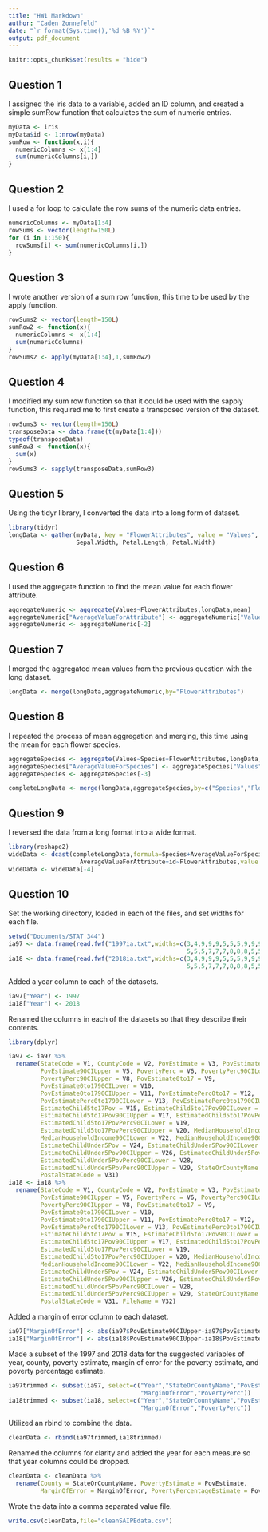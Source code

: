 ```yaml
---
title: "HW1 Markdown"
author: "Caden Zonnefeld"
date: "`r format(Sys.time(),'%d %B %Y')`"
output: pdf_document
---
```


```r
knitr::opts_chunk$set(results = "hide")
```
 
## Question 1
I assigned the iris data to a variable, added an ID column, and created a simple sumRow function that calculates the sum of numeric entries.
```r
myData <- iris
myData$id <- 1:nrow(myData)
sumRow <- function(x,i){
  numericColumns <- x[1:4]
  sum(numericColumns[i,])
}
```

## Question 2
I used a for loop to calculate the row sums of the numeric data entries.
```r
numericColumns <- myData[1:4]
rowSums <- vector(length=150L)
for (i in 1:150){
  rowSums[i] <- sum(numericColumns[i,])
}
```

## Question 3
I wrote another version of a sum row function, this time to be used by the apply function.
```r
rowSums2 <- vector(length=150L)
sumRow2 <- function(x){
  numericColumns <- x[1:4]
  sum(numericColumns)
}
rowSums2 <- apply(myData[1:4],1,sumRow2)
```

## Question 4
I modified my sum row function so that it could be used with the sapply function, this required me to first create a transposed version of the dataset.
```r
rowSums3 <- vector(length=150L)
transposeData <- data.frame(t(myData[1:4]))
typeof(transposeData)
sumRow3 <- function(x){
  sum(x)
}
rowSums3 <- sapply(transposeData,sumRow3)
```

## Question 5
Using the tidyr library, I converted the data into a long form of dataset.
```r
library(tidyr)
longData <- gather(myData, key = "FlowerAttributes", value = "Values", Sepal.Length,
                   Sepal.Width, Petal.Length, Petal.Width)
```

## Question 6
I used the aggregate function to find the mean value for each flower attribute.
```r
aggregateNumeric <- aggregate(Values~FlowerAttributes,longData,mean)
aggregateNumeric["AverageValueForAttribute"] <- aggregateNumeric["Values"]
aggregateNumeric <- aggregateNumeric[-2]
```

## Question 7
I merged the aggregated mean values from the previous question with the long dataset.
```r
longData <- merge(longData,aggregateNumeric,by="FlowerAttributes")
```

## Question 8
I repeated the process of mean aggregation and merging, this time using the mean for each flower species.
```r
aggregateSpecies <- aggregate(Values~Species+FlowerAttributes,longData,mean)
aggregateSpecies["AverageValueForSpecies"] <- aggregateSpecies["Values"]
aggregateSpecies <- aggregateSpecies[-3]

completeLongData <- merge(longData,aggregateSpecies,by=c("Species","FlowerAttributes"))
```

## Question 9
I reversed the data from a long format into a wide format.
```r
library(reshape2)
wideData <- dcast(completeLongData,formula=Species+AverageValueForSpecies+
                    AverageValueForAttribute+id~FlowerAttributes,value.var="Values")
wideData <- wideData[-4]
```

## Question 10
Set the working directory, loaded in each of the files, and set widths for each file.
```r
setwd("Documents/STAT 344")
ia97 <- data.frame(read.fwf("1997ia.txt",widths=c(3,4,9,9,9,5,5,5,9,9,9,5,5,5,9,9,9,
                                                  5,5,5,7,7,7,8,8,8,5,5,5,46,3)))
ia18 <- data.frame(read.fwf("2018ia.txt",widths=c(3,4,9,9,9,5,5,5,9,9,9,5,5,5,9,9,9,
                                                  5,5,5,7,7,7,8,8,8,5,5,5,46,3,22)))
```
Added a year column to each of the datasets.
```r
ia97["Year"] <- 1997
ia18["Year"] <- 2018
```
Renamed the columns in each of the datasets so that they describe their contents.
```r
library(dplyr)

ia97 <- ia97 %>%
  rename(StateCode = V1, CountyCode = V2, PovEstimate = V3, PovEstimate90CILower = V4,
         PovEstimate90CIUpper = V5, PovertyPerc = V6, PovertyPerc90CILower = V7,
         PovertyPerc90CIUpper = V8, PovEstimate0to17 = V9,
         PovEstimate0to1790CILower = V10,
         PovEstimate0to1790CIUpper = V11, PovEstimatePerc0to17 = V12,
         PovEstimatePerc0to1790CILower = V13, PovEstimatePerc0to1790CIUpper = V14, 
         EstimateChild5to17Pov = V15, EstimateChild5to17Pov90CILower = V16,
         EstimateChild5to17Pov90CIUpper = V17, EstimatedChild5to17PovPerc = V18,
         EstimatedChild5to17PovPerc90CILower = V19,
         EstimatedChild5to17PovPerc90CIUpper = V20, MedianHouseholdIncome = V21,
         MedianHouseholdIncome90CILower = V22, MedianHouseholdIncome90CIUpper = V23,
         EstimateChildUnder5Pov = V24, EstimateChildUnder5Pov90CILower = V25,
         EstimateChildUnder5Pov90CIUpper = V26, EstimatedChildUnder5PovPerc = V27,
         EstimatedChildUnder5PovPerc90CILower = V28,
         EstimatedChildUnder5PovPerc90CIUpper = V29, StateOrCountyName = V30,
         PostalStateCode = V31)
ia18 <- ia18 %>%
  rename(StateCode = V1, CountyCode = V2, PovEstimate = V3, PovEstimate90CILower = V4,
         PovEstimate90CIUpper = V5, PovertyPerc = V6, PovertyPerc90CILower = V7,
         PovertyPerc90CIUpper = V8, PovEstimate0to17 = V9,
         PovEstimate0to1790CILower = V10,
         PovEstimate0to1790CIUpper = V11, PovEstimatePerc0to17 = V12,
         PovEstimatePerc0to1790CILower = V13, PovEstimatePerc0to1790CIUpper = V14, 
         EstimateChild5to17Pov = V15, EstimateChild5to17Pov90CILower = V16,
         EstimateChild5to17Pov90CIUpper = V17, EstimatedChild5to17PovPerc = V18,
         EstimatedChild5to17PovPerc90CILower = V19,
         EstimatedChild5to17PovPerc90CIUpper = V20, MedianHouseholdIncome = V21,
         MedianHouseholdIncome90CILower = V22, MedianHouseholdIncome90CIUpper = V23,
         EstimateChildUnder5Pov = V24, EstimateChildUnder5Pov90CILower = V25,
         EstimateChildUnder5Pov90CIUpper = V26, EstimatedChildUnder5PovPerc = V27,
         EstimatedChildUnder5PovPerc90CILower = V28,
         EstimatedChildUnder5PovPerc90CIUpper = V29, StateOrCountyName = V30,
         PostalStateCode = V31, FileName = V32)
```
Added a margin of error column to each dataset.
```r
ia97["MarginOfError"] <- abs(ia97$PovEstimate90CIUpper-ia97$PovEstimate)
ia18["MarginOfError"] <- abs(ia18$PovEstimate90CIUpper-ia18$PovEstimate)
```
Made a subset of the 1997 and 2018 data for the suggested variables of year, county, poverty estimate,
margin of error for the poverty estimate, and poverty percentage estimate.
```r
ia97trimmed <- subset(ia97, select=c("Year","StateOrCountyName","PovEstimate",
                                     "MarginOfError","PovertyPerc"))
ia18trimmed <- subset(ia18, select=c("Year","StateOrCountyName","PovEstimate",
                                     "MarginOfError","PovertyPerc"))
```
Utilized an rbind to combine the data.
```r
cleanData <- rbind(ia97trimmed,ia18trimmed)
```
Renamed the columns for clarity and added the year for each measure so that year columns could be dropped.
```r
cleanData <- cleanData %>%
  rename(County = StateOrCountyName, PovertyEstimate = PovEstimate,
         MarginOfError = MarginOfError, PovertyPercentageEstimate = PovertyPerc)
```
Wrote the data into a comma separated value file.
```r
write.csv(cleanData,file="cleanSAIPEdata.csv")
```





